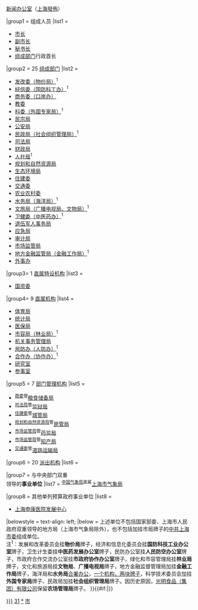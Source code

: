 {{Navbox
|name = 上海市人民政府
|title = [[上海市人民政府]]
|image = {{中华人民共和国国徽|50}}
|listclass = hlist
|above = [[上海市人民政府办公厅|办公厅]]{{.w}}[[上海市人民政府新闻办公室|新闻办公室]]（[[上海發佈]]）

|group1 = 组成人员
|list1 = 
* [[上海市行政首長列表|市长]]
* [[上海市人民政府|副市长]]
* [[上海市人民政府办公厅|秘书长]]
* [[:分类:上海市人民政府组成部门|组成部门]]行政首长

|group2 = 25 [[:分类:上海市人民政府组成部门|组成部门]]
|list2 = 
* [[上海市发展和改革委员会|发改委（物价局）]]<sup>1</sup>
* [[上海市经济和信息化委员会|经信委（国防科工办）]]<sup>1</sup>
* [[上海市商务委员会|商务委（口岸办）]]
* [[上海市教育委员会|教委]]
* [[上海市科学技术委员会|科委（外国专家局）]]<sup>1</sup>
* [[上海市民族和宗教事务局|民宗局]]
* [[上海市公安局|公安局]]
* [[上海市民政局|民政局（社会组织管理局）]]<sup>1</sup>
* [[上海市司法局|司法局]]
* [[上海市财政局|财政局]]
* [[上海市人力资源和社会保障局|人社局]]<sup>1</sup>
* [[上海市规划和自然资源管理局|规划和自然资源局]]
* [[上海市生态环境局|生态环境局]]
* [[上海市住房和城乡建设管理委员会|住建委]]
* [[上海市交通委员会|交通委]]
* [[上海市农业农村委员会|农业农村委]]
* [[上海市水务局|水务局（海洋局）]]<sup>1</sup>
* [[上海市文化和旅游局|文旅局（广播电视局、文物局）]]<sup>1</sup>
* [[上海市卫生健康委员会|卫健委（中医药办）]]<sup>1</sup>
* [[上海市退伍军人事务局|退伍军人事务局]]
* [[上海市应急管理局|应急局]]
* [[上海市审计局|审计局]]
* [[上海市市场监督管理局|市场监管局]]
* [[上海市地方金融监督管理局|地方金融监管局（金融工作局）]]<sup>1</sup>
* [[上海市人民政府外事办公室|外事办]]

|group3= 1 [[:分类:上海市人民政府直属特设机构|直属特设机构]]
|list3 =
* [[上海市国有资产监督管理委员会|国资委]]

|group4= 9 [[:分类:上海市人民政府直属机构|直属机构]]
|list4 = 
* [[上海市体育局|体育局]]
* [[上海市统计局|统计局]]
* [[上海市医疗保障局|医保局]]
* [[上海市绿化和市容管理局|市容局（林业局）]]<sup>1</sup>
* [[上海市机关事务管理局|机关事务管理局]]
* [[上海市民防办公室|民防办（人防办）]]<sup>1</sup>
* [[上海市人民政府合作交流办公室|合作办（协作办）]]<sup>1</sup>
* [[上海市人民政府研究室|研究室]]
* [[上海市人民政府参事室|参事室]]

|group5 = 7 [[上海市人民政府部门管理机构|部门管理机构]]
|list5 = 
* <sup>[[上海市商务委员会|商委]]管</sup>[[上海市粮食储备局|粮食储备局]]
* <sup>[[上海市司法局|司法局]]管</sup>[[上海市监狱管理局|监狱局]]
* <sup>[[上海市住房和城乡建设管理委员会|住建委]]管</sup>[[上海市城市管理行政执法局|城管局]]
* <sup>[[上海市规划和自然资源管理局|规划和自然资源局]]管</sup>[[上海市房屋管理局|房管局]]
* <sup>[[上海市市场监督管理局|市场监管局]]管</sup>[[上海市药品监督管理局|药监局]]
* <sup>[[上海市市场监督管理局|市场监管局]]管</sup>[[上海市知识产权管理局|知产局]]
* <sup>[[上海市交通委员会|交通委]]管</sup>[[上海市道路运输管理局|道路运输局]]

|group6 = 20 [[:分类:上海市人民政府派出机构|派出机构]]
|list6 =
{{Navbox|child
|list1 = 
* [[上海化学工业区管理委员会|化工区管委会]]
* [[上海推进科技创新中心建设办公室|科创办（张江高新区管委会）]]
* [[上海市临港地区开发建设管理委员会|临港地区开发建设管委会]]
* [[上海虹桥商务区管理委员会|虹桥商务区管委会]]
* [[中国（上海）自由贸易试验区|自贸区管委会]]（保税区管理局）<small>（与[[上海市浦东新区人民政府|浦东新区人民政府]][[合署办公]]）</small>
* [[上海市长兴岛开发建设管理委员会|长兴岛开发建设管委会]]
|group2 = 14 [[上海市人民政府驻外办事处|驻外<br />办事处]]
|list2 =
* [[上海市人民政府驻北京办事处|北京]]
* [[上海市人民政府驻哈尔滨办事处|哈尔滨]]
* [[上海市人民政府驻重庆办事处|重庆]]
* [[上海市人民政府驻西藏办事处|西藏]]
* [[上海市人民政府驻内蒙古办事处|内蒙古]]
* [[上海市人民政府驻新疆办事处|新疆]]
* [[上海市人民政府驻武汉办事处|武汉]]
* [[上海市人民政府驻山西办事处|山西]]
** <sup>[[上海市人民政府驻山西办事处|驻晋办]]管</sup>[[上海市人民政府驻秦皇岛联络处|秦皇岛]]
* [[上海市人民政府驻广州办事处|广州]]
** <sup>[[上海市人民政府驻广州办事处|驻穗办]]管</sup>[[上海市人民政府驻海南联络处|海南]]
** <sup>[[上海市人民政府驻广州办事处|驻穗办]]管</sup>[[上海市人民政府驻深圳联络处|深圳]]
* [[上海市人民政府驻昆明办事处|昆明]]
* [[上海市人民政府驻西安办事处|西安]]
}}

|group7 = 与中央部门双重<br />领导的'''事业单位'''
|list7 = <sup>[[中国气象局]]直属</sup>[[上海市气象局]]

|group8 = 其他单列预算政府事业单位
|list8 = 
* [[上海申康医院发展中心]]

|belowstyle = text-align: left;
|below = 上述单位不包括国家部委、上海市人民政府双重领导的地方局（上海市气象局除外），也不包括加挂市局牌子的[[中共上海市委]]组成单位。<br />注<sup>1</sup>：发展和改革委员会挂'''物价局'''牌子，经济和信息化委员会挂'''国防科技工业办公室'''牌子，卫生计生委挂'''中医药发展办公室'''牌子，民防办公室挂'''人民防空办公室'''牌子，市政府合作交流办公室挂'''市政府协作办公室'''牌子，绿化和市容管理局挂'''林业局'''牌子，文化和旅游局挂'''文物局'''、'''广播电视局'''牌子，地方金融监督管理局加挂'''金融工作局'''牌子，海洋局和'''水务局'''[[合署办公]]，[[一个机构，两块牌子]]，科学技术委员会加挂'''外国专家局'''牌子、民政局加挂'''社会组织管理局'''牌子。因历史原因，[[光明食品|光明食品（集团）有限公司]]保留'''农场管理局'''牌子。
}}{{#if:{{{1|}}}|[[Category:上海市人民政府{{{1|}}}]]}}<noinclude>

[[Category:省级人民政府机构导航模板|31]]
[[Category:上海市人民政府|*]]
[[Category:上海政府模板|市]]
</noinclude>